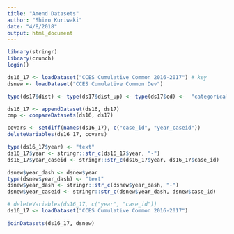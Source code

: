 ```yaml
---
title: "Amend Datasets"
author: "Shiro Kuriwaki"
date: "4/8/2018"
output: html_document
---
```



```r
library(stringr)
library(crunch)
login()
```


```r
ds16_17 <- loadDataset("CCES Cumulative Common 2016-2017") # key
dsnew <- loadDataset("CCES Cumulative Common Dev")
```


```r
type(ds17$dist) <- type(ds17$dist_up) <- type(ds17$cd) <-  "categorical"

ds16_17 <- appendDataset(ds16, ds17)
cmp <- compareDatasets(ds16, ds17)
```



```r
covars <- setdiff(names(ds16_17), c("case_id", "year_caseid"))
deleteVariables(ds16_17, covars)
```


```r
type(ds16_17$year) <- "text"
ds16_17$year <- stringr::str_c(ds16_17$year, "-")
ds16_17$year_caseid <- stringr::str_c(ds16_17$year, ds16_17$case_id)
```
```r
dsnew$year_dash <- dsnew$year
type(dsnew$year_dash) <- "text"
dsnew$year_dash <- stringr::str_c(dsnew$year_dash, "-")
dsnew$year_caseid <- stringr::str_c(dsnew$year_dash, dsnew$case_id)
```

```r
# deleteVariables(ds16_17, c("year", "case_id"))
ds16_17 <- loadDataset("CCES Cumulative Common 2016-2017")
```


```r
joinDatasets(ds16_17, dsnew)
```




